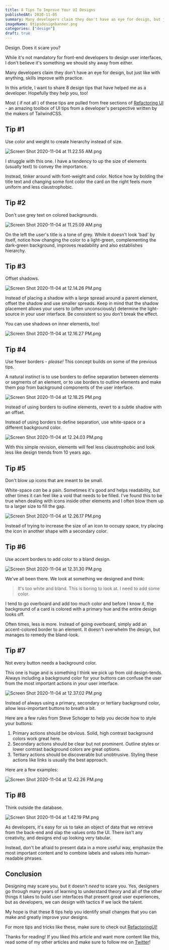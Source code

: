 ```yaml
---
title: 8 Tips To Improve Your UI Designs
publishedAt: 2020-11-05
summary: Many developers claim they don't have an eye for design, but just like with anything, skills improve with practice. In this article, I want to share 8 design tips that have helped me as a developer. Hopefully they help you, too!
imageName: 8tipsdesignbanner.png
categories: ["design"]
draft: true
---
```


Design. Does it scare you?

While it's not mandatory for front-end developers to design user interfaces, I don't believe it's something we should shy away from either.

Many developers claim they don't have an eye for design, but just like with anything, skills improve with practice.

In this article, I want to share 8 design tips that have helped me as a developer. Hopefully they help you, too!

Most ( if not all ) of these tips are pulled from free sections of [Refactoring UI](https://refactoringui.com/book/) - an amazing toolbox of UI tips from a developer's perspective written by the makers of TailwindCSS.

## Tip #1

Use color and weight to create hierarchy instead of size.

![Screen Shot 2020-11-04 at 11.22.55 AM.png](https://cdn.hashnode.com/res/hashnode/image/upload/v1604510584475/POg0zbBSj.png)

I struggle with this one. I have a tendency to up the size of elements (usually text) to convey the importance.

Instead, tinker around with font-weight and color. Notice how by bolding the title text and changing some font color the card on the right feels more uniform and less claustrophobic.

## Tip #2

Don't use grey text on colored backgrounds.

![Screen Shot 2020-11-04 at 11.25.09 AM.png](https://cdn.hashnode.com/res/hashnode/image/upload/v1604510715655/GrUJyDAv1.png)

On the left the user's title is a tone of grey. While it doesn't look 'bad' by itself, notice how changing the color to a light-green, complementing the dark-green background, improves readability and also establishes hierarchy.

## Tip #3

Offset shadows.

![Screen Shot 2020-11-04 at 12.14.26 PM.png](https://cdn.hashnode.com/res/hashnode/image/upload/v1604513673356/ulmmCH8WN.png)

Instead of placing a shadow with a large spread around a parent element, offset the shadow and use smaller spreads. Keep in mind that the shadow placement allows your users to (often unconsciously) determine the light-source in your user interface. Be consistent so you don't break the effect.

You can use shadows on inner elements, too!

![Screen Shot 2020-11-04 at 12.16.27 PM.png](https://cdn.hashnode.com/res/hashnode/image/upload/v1604513884807/Y_0JTVHu5.png)

## Tip #4

Use fewer borders - _please!_
This concept builds on some of the previous tips.

A natural instinct is to use borders to define separation between elements or segments of an element, or to use borders to outline elements and make them pop from background components of the user interface.

![Screen Shot 2020-11-04 at 12.18.25 PM.png](https://cdn.hashnode.com/res/hashnode/image/upload/v1604513954146/h_aXNIkOu.png)

Instead of using borders to outline elements, revert to a subtle shadow with an offset.

Instead of using borders to define separation, use white-space or a different background color.

![Screen Shot 2020-11-04 at 12.24.03 PM.png](https://cdn.hashnode.com/res/hashnode/image/upload/v1604514250081/k-5uOnWmD.png)

With this simple revision, elements will feel less claustrophobic and look less like design trends from 10 years ago.

## Tip #5

Don't blow up icons that are meant to be small.

White-space _can_ be a pain. Sometimes it's good and helps readability, but other times it can feel like a void that needs to be filled. I've found this to be true when dealing with icons inside other elements and I often blow them up to a larger size to fill the gap.

![Screen Shot 2020-11-04 at 12.26.17 PM.png](https://cdn.hashnode.com/res/hashnode/image/upload/v1604514410045/8I4ftPg-x.png)

Instead of trying to increase the size of an icon to occupy space, try placing the icon in another shape with a secondary color.

## Tip #6

Use accent borders to add color to a bland design.

![Screen Shot 2020-11-04 at 12.31.30 PM.png](https://cdn.hashnode.com/res/hashnode/image/upload/v1604514697946/qhzaXNrH2.png)

We've all been there.
We look at something we designed and think:

> It's too white and bland. This is boring to look at. I need to add some color.

I tend to go overboard and add too much color and before I know it, the background of a card is colored with a primary hue and the entire design looks off.

Often times, less is more. Instead of going overboard, simply add an accent-colored border to an element. It doesn't overwhelm the design, but manages to remedy the bland-look.

## Tip #7

Not every button needs a background color.

This one is huge and is something I think we pick up from old design-tends. Always including a background color for your buttons can confuse the user from the most important actions in your user interface.

![Screen Shot 2020-11-04 at 12.37.02 PM.png](https://cdn.hashnode.com/res/hashnode/image/upload/v1604515029886/enzPE9BCB.png)

Instead of always using a primary, secondary or tertiary background color, allow less-important buttons to breath a bit.

Here are a few rules from Steve Schoger to help you decide how to style your buttons:

1. Primary actions should be obvious. Solid, high contrast background colors work great here.
2. Secondary actions should be clear but not prominent. Outline styles or lower contrast background colors are great options.
3. Tertiary actions should be discoverable but unobtrusive. Styling these actions like links is usually the best approach.

Here are a few examples:

![Screen Shot 2020-11-04 at 12.42.26 PM.png](https://cdn.hashnode.com/res/hashnode/image/upload/v1604515362039/0J_0fmxth.png)

## Tip #8

Think outside the database.

![Screen Shot 2020-11-04 at 1.42.19 PM.png](https://cdn.hashnode.com/res/hashnode/image/upload/v1604518949671/JTE-Enr3X.png)

As developers, it's easy for us to take an object of data that we retrieve from the back-end and slap the values onto the UI. There isn't any creativity, and designs end up looking very tabular.

Instead, don't be afraid to present data in a more useful way, emphasize the most important content and to combine labels and values into human-readable phrases.

## Conclusion

Designing may scare you, but it doesn't _need_ to scare you. Yes, designers go through many years of learning to understand theory and all of the other things it takes to build user interfaces that present great user experiences, but as developers, we can design with tactics if we lack the talent.

My hope is that these 8 tips help you identify small changes that you can make and greatly improve your designs.

For more tips and tricks like these, make sure to check out [RefactoringUI!](https://refactoringui.com/book/)

Thanks for reading! If you liked this article and want more content like this, read some of my other articles and make sure to follow me on [Twitter](https://twitter.com/OmarCoyer)!
